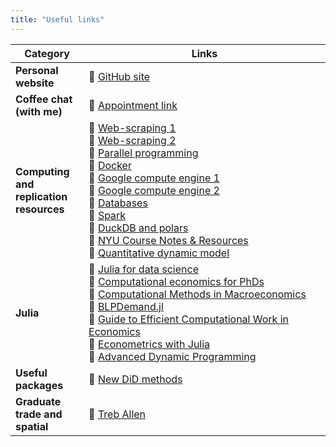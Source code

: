 ```yaml
---
title: "Useful links"
---
```


| Category                   | Links                                                                                       |
|----------------------------|--------------------------------------------------------------------------------------------|
| **Personal website**       | 🔗 [GitHub site](https://hchulkim.github.io)                                               |
| **Coffee chat (with me)**  | 🔗 [Appointment link](https://appt.link/meet-with-hyoungchul-kim-beUIhP3Q/in-person-meeting) |
| **Computing and replication resources** | 🔗 [Web-scraping 1](06-web-css.pdf) <br> 🔗 [Web-scraping 2](07-web-apis.pdf) <br> 🔗 [Parallel programming](12-parallel.pdf) <br> 🔗 [Docker](13-docker.pdf) <br> 🔗 [Google compute engine 1](14-gce-i.pdf) <br> 🔗 [Google compute engine 2](14-gce-ii.pdf) <br> 🔗 [Databases](16-databases.pdf) <br> 🔗 [Spark](17-spark.pdf) <br> 🔗 [DuckDB and polars](https://grantmcdermott.com/duckdb-polars) <br> 🔗 [NYU Course Notes & Resources](https://github.com/jianqih/NYU-Course-Notes-and-Resources) <br> 🔗 [Quantitative dynamic model](https://sites.google.com/site/yixusite/econ881-32-quantitative-dynamic-model) |
| **Julia**                  | 🔗 [Julia for data science](https://juliadatascience.io/) <br> 🔗 [Computational economics for PhDs](https://floswald.github.io/NumericalMethods/) <br> 🔗 [Computational Methods in Macroeconomics](https://github.com/jlperla/ECON408) <br> 🔗 [BLPDemand.jl](https://github.com/UBCECON567/BLPDemand.jl/tree/master) <br> 🔗 [Guide to Efficient Computational Work in Economics](https://github.com/jianqih/Guide2EconRA?tab=readme-ov-file) <br> 🔗 [Econometrics with Julia](https://github.com/mcreel/Econometrics) <br> 🔗 [Advanced Dynamic Programming](https://github.com/jianqih/minnesota_2023/tree/main)
| **Useful packages**        | 🔗 [New DiD methods](https://yiqingxu.org/packages/fect/05-panel.html) |
| **Graduate trade and spatial** | 🔗 [Treb Allen](https://sites.google.com/site/treballen/graduate-trade) |